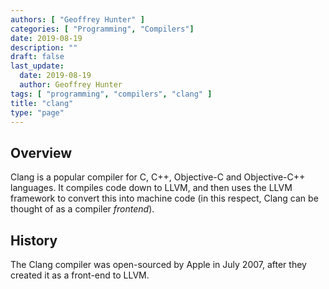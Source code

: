 ```yaml
---
authors: [ "Geoffrey Hunter" ]
categories: [ "Programming", "Compilers"]
date: 2019-08-19
description: ""
draft: false
last_update:
  date: 2019-08-19
  author: Geoffrey Hunter
tags: [ "programming", "compilers", "clang" ]
title: "clang"
type: "page"
---
```


<WarningIsNotes />

## Overview

Clang is a popular compiler for C, C++, Objective-C and Objective-C++ languages. It compiles code down to LLVM, and then uses the LLVM framework to convert this into machine code (in this respect, Clang can be thought of as a compiler _frontend_).

## History

The Clang compiler was open-sourced by Apple in July 2007, after they created it as a front-end to LLVM.